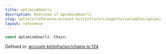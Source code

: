 ```yaml
---
title: optimismGoerli
description: Overview of optimismGoerli
slug: wallets/reference/account-kit/infra/src/exports/variables/optimismGoerli
layout: reference
---
```


```ts
const optimismGoerli: Chain;
```

Defined in: [account-kit/infra/src/chains.ts:124](https://github.com/alchemyplatform/aa-sdk/blob/08da565ff1e1b5bcae4581d79993c4ed9e522c16/account-kit/infra/src/chains.ts#L124)
